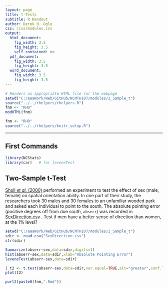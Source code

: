 ```yaml
---
layout: page
title: t-Tests
subtitle: R Handout
author: Derek H. Ogle
css: /css/modules.css
output:
  html_document:
    fig_width: 3.5
    fig_height: 3.5
    self_contained: no
  pdf_document:
    fig_width: 3.5
    fig_height: 3.5
  word_document:
    fig_width: 3.5
    fig_height: 3.5
---
```


```r
# Renders an appropriate HTML file for the webpage
setwd("C:/aaaWork/Web/GitHub/NCMTH107/modules/2_Sample_t")
source("../../rhelpers/rhelpers.R")
fnm <- "RHO"
modHTML(fnm)
```

```r
fnm <- "RHO"
source("../../rhelpers/knitr_setup.R")
```

----

## First Commands
```r
library(NCStats)
library(car)   # for leveneTest
```

## Two-Sample t-Test
[Sholl *et al.* (2000)](http://www.sciencedirect.com/science/article/pii/S0272494499901469) performed an experiment to test the effect of sex (male, female) on spatial orientation ability.  In one part of their study, the researchers took 30 males and 30 females to an unfamiliar wooded park and asked each individual to point to the south.  The absolute pointing error (positive degrees off from due south, `abserr`) was recorded in [SexDirection.csv](https://raw.githubusercontent.com/droglenc/NCData/master/SexDirection.csv) .  Test if men have a better sense of direction than women, at the 1% level?
```r
setwd("C:/aaaWork/Web/GitHub/NCMTH107/modules/2_Sample_t")
sdir <- read.csv("SexDirection.csv")
str(sdir)
```

```r
Summarize(abserr~sex,data=sdir,digits=1)
hist(abserr~sex,data=sdir,xlab="Absolute Pointing Error")
leveneTest(abserr~sex,data=sdir)
```

```r
( t2 <- t.test(abserr~sex,data=sdir,var.equal=TRUE,alt="greater",conf.level=0.99) )
plot(t2)
```

```r
purl2(paste0(fnm,".Rmd"))
```
